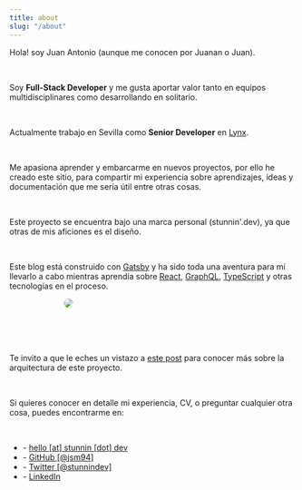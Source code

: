 ```yaml
---
title: about
slug: "/about"
---
```


<div class="grid grid-cols-1 lg:grid-cols-2">
	<div>
		<p>Hola! soy Juan Antonio (aunque me conocen por Juanan o Juan).</p>
		<br />
		<p>Soy <b>Full-Stack Developer</b> y me gusta aportar valor tanto en equipos multidisciplinares como desarrollando en solitario.</p>
		<br />
		<p>Actualmente trabajo en Sevilla como <b>Senior Developer</b> en <a href="https://www.lynxspa.com/" target="_blank">Lynx</a>.</p>
		<br />
		<p>Me apasiona aprender y embarcarme en nuevos proyectos, por ello he creado este sitio, para compartir mi experiencia sobre aprendizajes, ideas y documentación que me sería útil entre otras cosas.</p>
		<br />
		<p>Este proyecto se encuentra bajo una marca personal (stunnin'.dev), ya que otras de mis aficiones es el diseño.</p>
		<br />
		<p>Este blog está construido con <a href="https://www.gatsbyjs.com/" target="_blank">Gatsby</a> y ha sido toda una aventura para mí llevarlo a cabo mientras aprendía sobre <a href="https://reactjs.org/" target="_blank">React</a>, <a href="https://graphql.org/" target="_blank">GraphQL</a>, <a href="https://www.typescriptlang.org/" target="_blank">TypeScript</a> y otras tecnologías en el proceso.</p>
	</div>
	<div class="hidden lg:block" style="padding: 0 2rem 2rem 6rem; width:100%, height: 300px">
		<img style="border-radius: 0.5rem" src="./me.jpg" />
	</div>
</div>

<br />
<div class="hidden lg:block">
	<br />
</div>

Te invito a que le eches un vistazo a [este post](/sobre-este-proyecto) para conocer más sobre la arquitectura de este proyecto.

<br />

Si quieres conocer  en detalle mi experiencia, CV, o preguntar cualquier otra cosa, puedes encontrarme en:

<br />

- \- [hello [at] stunnin [dot] dev](mailto:hello@stunnin.dev)
- \- [GitHub [@jsm94]](https://github.com/jsm94)
- \- [Twitter [@stunnindev]](https://twitter.com/stunnindev)
- \- [LinkedIn](https://www.linkedin.com/in/juan-antonio-seco-merch%C3%A1n/)